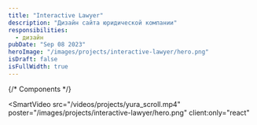 ```yaml
---
title: "Interactive Lawyer"
description: "Дизайн сайта юридической компании"
responsibilities:
  - дизайн
pubDate: "Sep 08 2023"
heroImage: "/images/projects/interactive-lawyer/hero.png"
isDraft: false
isFullWidth: true
---
```


{/* Components */}

<SmartVideo
  src="/videos/projects/yura_scroll.mp4"
  poster="/images/projects/interactive-lawyer/hero.png"
  client:only="react"
></SmartVideo>

